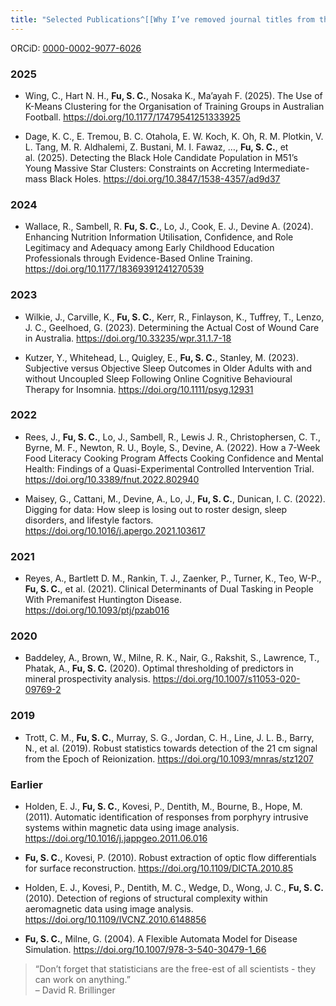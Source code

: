 ```yaml
---
title: "Selected Publications^[[Why I’ve removed journal titles from the papers on my CV](https://doi.org/10.1038/d41586-024-02596-y)]"
---
```


ORCiD: [0000-0002-9077-6026](https://orcid.org/0000-0002-9077-6026)

### 2025

- Wing, C., Hart N. H., **Fu, S. C.**, Nosaka K., Ma’ayah F. (2025). The Use of K-Means Clustering for the Organisation of Training Groups in Australian Football. <https://doi.org/10.1177/17479541251333925>

- Dage, K. C., E. Tremou, B. C. Otahola, E. W. Koch, K. Oh, R. M. Plotkin, V. L. Tang, M. R. Aldhalemi, Z. Bustani, M. I. Fawaz, ..., **Fu, S. C.**, et al. (2025). Detecting the Black Hole Candidate Population in M51’s Young Massive Star Clusters: Constraints on Accreting Intermediate-mass Black Holes. <https://doi.org/10.3847/1538-4357/ad9d37>

### 2024

- Wallace, R., Sambell, R. **Fu, S. C.**, Lo, J., Cook, E. J., Devine A. (2024). Enhancing Nutrition Information Utilisation, Confidence, and Role Legitimacy and Adequacy among Early Childhood Education Professionals through Evidence-Based Online Training. <https://doi.org/10.1177/18369391241270539>

### 2023

- Wilkie, J., Carville, K., **Fu, S. C.**, Kerr, R., Finlayson, K., Tuffrey, T., Lenzo, J. C., Geelhoed, G. (2023). Determining the Actual Cost of Wound Care in Australia. <https://doi.org/10.33235/wpr.31.1.7-18>

- Kutzer, Y., Whitehead, L., Quigley, E., **Fu, S. C.**, Stanley, M. (2023). Subjective versus Objective Sleep Outcomes in Older Adults with and without Uncoupled Sleep Following Online Cognitive Behavioural Therapy for Insomnia. <https://doi.org/10.1111/psyg.12931>

### 2022

- Rees, J., **Fu, S. C.**, Lo, J., Sambell, R., Lewis J. R., Christophersen, C. T., Byrne, M. F., Newton, R. U., Boyle, S., Devine, A. (2022). How a 7-Week Food Literacy Cooking Program Affects Cooking Confidence and Mental Health: Findings of a Quasi-Experimental Controlled Intervention Trial. <https://doi.org/10.3389/fnut.2022.802940>

- Maisey, G., Cattani, M., Devine, A., Lo, J., **Fu, S. C.**, Dunican, I. C. (2022). Digging for data: How sleep is losing out to roster design, sleep disorders, and lifestyle factors. <https://doi.org/10.1016/j.apergo.2021.103617>

### 2021

- Reyes, A., Bartlett D. M., Rankin, T. J., Zaenker, P., Turner, K., Teo, W-P., **Fu, S. C.**, et al. (2021). Clinical Determinants of Dual Tasking in People With Premanifest Huntington Disease. <https://doi.org/10.1093/ptj/pzab016>

### 2020

- Baddeley, A., Brown, W., Milne, R. K., Nair, G., Rakshit, S., Lawrence, T., Phatak, A., **Fu, S. C.** (2020). Optimal thresholding of predictors in mineral prospectivity analysis. <https://doi.org/10.1007/s11053-020-09769-2>

### 2019

- Trott, C. M., **Fu, S. C.**, Murray, S. G., Jordan, C. H., Line, J. L. B., Barry, N., et al. (2019). Robust statistics towards detection of the 21 cm signal from the Epoch of Reionization. <https://doi.org/10.1093/mnras/stz1207>

### Earlier

- Holden, E. J., **Fu, S. C.**, Kovesi, P., Dentith, M., Bourne, B., Hope, M. (2011). Automatic identification of responses from porphyry intrusive systems within magnetic data using image analysis. <https://doi.org/10.1016/j.jappgeo.2011.06.016>

- **Fu, S. C.**, Kovesi, P. (2010). Robust extraction of optic flow differentials for surface reconstruction. <https://doi.org/10.1109/DICTA.2010.85>

- Holden, E. J., Kovesi, P., Dentith, M. C., Wedge, D., Wong, J. C., **Fu, S. C.** (2010). Detection of regions of structural complexity within aeromagnetic data using image analysis. <https://doi.org/10.1109/IVCNZ.2010.6148856>

- **Fu, S. C.**, Milne, G. (2004). A Flexible Automata Model for Disease Simulation. <https://doi.org/10.1007/978-3-540-30479-1_66>

> "Don’t forget that statisticians are the free-est of all scientists - they can work on anything."<br>
> -- David R. Brillinger

